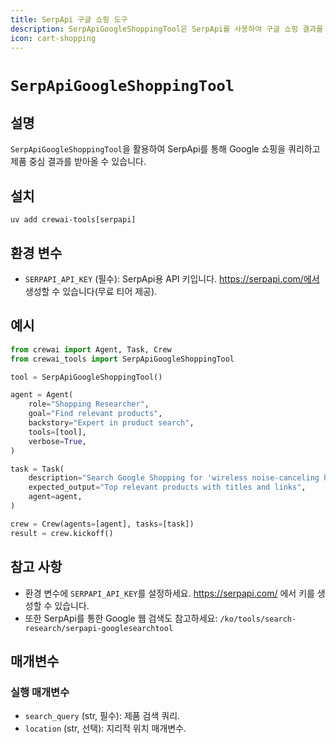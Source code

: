 ```yaml
---
title: SerpApi 구글 쇼핑 도구
description: SerpApiGoogleShoppingTool은 SerpApi를 사용하여 구글 쇼핑 결과를 검색합니다.
icon: cart-shopping
---
```


# `SerpApiGoogleShoppingTool`

## 설명

`SerpApiGoogleShoppingTool`을 활용하여 SerpApi를 통해 Google 쇼핑을 쿼리하고 제품 중심 결과를 받아올 수 있습니다.

## 설치

```shell
uv add crewai-tools[serpapi]
```

## 환경 변수

- `SERPAPI_API_KEY` (필수): SerpApi용 API 키입니다. https://serpapi.com/에서 생성할 수 있습니다(무료 티어 제공).

## 예시

```python Code
from crewai import Agent, Task, Crew
from crewai_tools import SerpApiGoogleShoppingTool

tool = SerpApiGoogleShoppingTool()

agent = Agent(
    role="Shopping Researcher",
    goal="Find relevant products",
    backstory="Expert in product search",
    tools=[tool],
    verbose=True,
)

task = Task(
    description="Search Google Shopping for 'wireless noise-canceling headphones'",
    expected_output="Top relevant products with titles and links",
    agent=agent,
)

crew = Crew(agents=[agent], tasks=[task])
result = crew.kickoff()
```

## 참고 사항

- 환경 변수에 `SERPAPI_API_KEY`를 설정하세요. https://serpapi.com/ 에서 키를 생성할 수 있습니다.
- 또한 SerpApi를 통한 Google 웹 검색도 참고하세요: `/ko/tools/search-research/serpapi-googlesearchtool`

## 매개변수

### 실행 매개변수

- `search_query` (str, 필수): 제품 검색 쿼리.
- `location` (str, 선택): 지리적 위치 매개변수.
